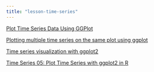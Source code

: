 ```yaml
---
title: "lesson-time-series"
---
```


[ Plot Time Series Data Using GGPlot](http://www.sthda.com/english/articles/32-r-graphics-essentials/128-plot-time-series-data-using-ggplot/)

[Plotting multiple time series on the same plot using ggplot](https://stackoverflow.com/questions/19921842/plotting-multiple-time-series-on-the-same-plot-using-ggplot)

[Time series visualization with ggplot2](https://www.r-graph-gallery.com/279-plotting-time-series-with-ggplot2)

[Time Series 05: Plot Time Series with ggplot2 in R](https://www.neonscience.org/dc-time-series-plot-ggplot-r)



